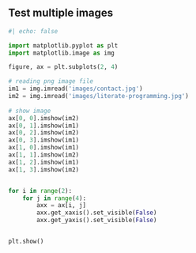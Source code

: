 ## Test multiple images

```python
#| echo: false

import matplotlib.pyplot as plt
import matplotlib.image as img

figure, ax = plt.subplots(2, 4)

# reading png image file
im1 = img.imread('images/contact.jpg')
im2 = img.imread('images/literate-programming.jpg')
  
# show image
ax[0, 0].imshow(im2)
ax[0, 1].imshow(im1)
ax[0, 2].imshow(im2)
ax[0, 3].imshow(im1)
ax[1, 0].imshow(im1)
ax[1, 1].imshow(im2)
ax[1, 2].imshow(im1)
ax[1, 3].imshow(im2)


for i in range(2):
    for j in range(4):
        axx = ax[i, j]
        axx.get_xaxis().set_visible(False)
        axx.get_yaxis().set_visible(False)


plt.show()

```
